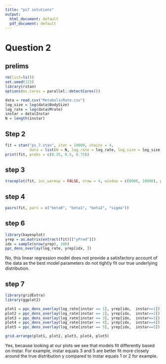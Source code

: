 ```yaml
---
title: "ps7 solutions"
output:
  html_document: default
  pdf_document: default
---
```


# Question 2

## prelims
```r
rm(list=ls())
set.seed(123)
library(rstan)
options(mc.cores = parallel::detectCores())

data = read.csv("MetabolicRate.csv")
log_size = log(data$BodySize)
log_rate = log(data$Mrate)
instar = data$Instar
N = length(instar)
```

## Step 2
```r
fit = stan("ps_7.stan", iter = 10000, chains = 4, 
           data = list(N = N, log_rate = log_rate, log_size = log_size, instar = instar))
print(fit, probs = c(0.25, 0.5, 0.75))
```

## step 3
```r
traceplot(fit, inc_warmup = FALSE, nrow = 4, window = c(8000, 10000), pars = c("beta0", "beta1", "beta2", "sigma"))
```


## step 4
```r
pairs(fit, pars = c("beta0", "beta1", "beta2", "sigma"))
```

## step 6
```r
library(bayesplot)
yrep = as.matrix(extract(fit)[["yPred"]])
idx = sample(nrow(yrep), 100)
ppc_dens_overlay(log_rate, yrep[idx, ])
```
No, this linear regression model does not provide a satisfactory account of the data as the best
model parameters do not tightly fit our true underlying distribution.


## step 7
```r
library(gridExtra)
library(ggplot2)

plot1 = ppc_dens_overlay(log_rate[instar == 1], yrep[idx,  instar==1]) + ggtitle("Instar = 1")
plot2 = ppc_dens_overlay(log_rate[instar == 2], yrep[idx,  instar==2]) + ggtitle("Instar = 2")
plot3 = ppc_dens_overlay(log_rate[instar == 3], yrep[idx,  instar==3]) + ggtitle("Instar = 3")
plot4 = ppc_dens_overlay(log_rate[instar == 4], yrep[idx,  instar==4]) + ggtitle("Instar = 4")
plot5 = ppc_dens_overlay(log_rate[instar == 5], yrep[idx,  instar==5]) + ggtitle("Instar = 5")

grid.arrange(plot1, plot2, plot3, plot4, plot5)
```

Yes, because looking at our plots we see that models fit differently based on instar.
For example, instar equals 3 and 5 are better fit more closely around the true 
distribution y compared to instar equals 1 or 2 for example.
